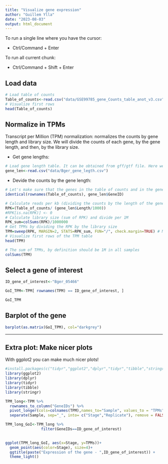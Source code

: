 ```yaml
---
title: "Visualize gene expression"
author: "Guillem Ylla"
date: "2023-08-03"
output: html_document
---
```


To run a single line where you have the cursor:

- Ctrl/Command + Enter

To run all current chunk:

- Ctrl/Command + Shift + Enter 

## Load data

```r
# Load table of counts
Table_of_counts<-read.csv("data/GSE99785_gene_Counts_table_anot_v3.csv",row.names=1)
# Visualize first rows
head(Table_of_counts)
```
## Normalize in TPMs

Transcript per Million (TPM) normalization: normalizes the counts by gene length and library size. We will divide the counts of each gene, by the gene length, and then, by the library size.


- Get gene lengths:

```r
# Load gene length table. It can be obtained from gff/gtf file. Here we have it prepared.
gene_len<-read.csv("data/Bger_gene_legth.csv")
```

- Devide the counts by the gene length:

```r
# Let's make sure that the genes in the table of counts and in the gene length table are in same order
identical(rownames(Table_of_counts), gene_len$GeneID)

# Calculate reads per kb (dividing the counts by the length of the gene per kb)
RPK=(Table_of_counts/ (gene_len$Length/1000))
#RPK[is.na(RPK)] <- 0
# Calculate library size (sum of RPK) and divide per 1M
RPK_sum=colSums(RPK)/1000000
# Get TPMs by dividing the RPK by the library size
TPM=sweep(RPK, MARGIN=2, STATS=RPK_sum, FUN="/", check.margin=TRUE) # MARGIN=2 applies the FUNction (/) to each column of RPK using the STATS object
# Visualize first rows of the TPM table
head(TPM)
```


```r
# The sum of TPMs, by definition should be 1M in all samples
colSums(TPM)
```

## Select a gene of interest

```r
ID_gene_of_interest<-"Bger_05466"

GoI_TPM<-TPM[ rownames(TPM) == ID_gene_of_interest, ]

GoI_TPM
```

## Barplot of the gene

```r
barplot(as.matrix(GoI_TPM), col="darkgrey")
```
----

## Extra plot: Make nicer plots

With ggplot2 you can make much nicer plots!

```r
#install.packages(c("tidyr","ggplot2","dplyr","tidyr","tibble","stringr")) # Uncoment the line and run if you need to install the libraries
library(ggplot2)
library(dplyr)
library(tidyr)
library(tibble)
library(stringr)

TPM_long<-TPM %>% 
  rownames_to_column("GeneIDs") %>% 
  pivot_longer(cols=colnames(TPM),names_to="Sample", values_to = "TPMs") %>%
  separate(Sample, sep="_", into= c("Stage","Replicate"), remove = FALSE ) 

TPM_long_GoI<-TPM_long %>%  
                filter(GeneIDs==ID_gene_of_interest)
  

ggplot(TPM_long_GoI, aes(x=Stage, y=TPMs))+
  geom_point(aes(color=Stage), size=4)+
  ggtitle(paste("Expression of the gene - ",ID_gene_of_interest)) +
  theme_light()
```



